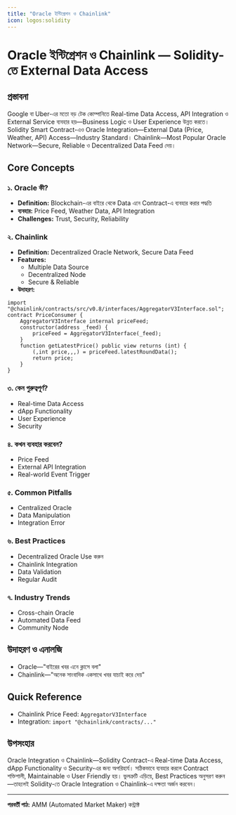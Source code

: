 ```yaml
---
title: "Oracle ইন্টিগ্রেশন ও Chainlink"
icon: logos:solidity
---
```


# Oracle ইন্টিগ্রেশন ও Chainlink — Solidity-তে External Data Access

## প্রস্তাবনা

Google বা Uber-এর মতো বড় টেক কোম্পানিতে Real-time Data Access, API Integration ও External Service ব্যবহার হয়—Business Logic ও User Experience উন্নত করতে। Solidity Smart Contract-এও Oracle Integration—External Data (Price, Weather, API) Access—Industry Standard। Chainlink—Most Popular Oracle Network—Secure, Reliable ও Decentralized Data Feed দেয়।

## Core Concepts

### ১. Oracle কী?
- **Definition:** Blockchain-এর বাইরে থেকে Data এনে Contract-এ ব্যবহার করার পদ্ধতি
- **ব্যবহার:** Price Feed, Weather Data, API Integration
- **Challenges:** Trust, Security, Reliability

### ২. Chainlink
- **Definition:** Decentralized Oracle Network, Secure Data Feed
- **Features:**
    - Multiple Data Source
    - Decentralized Node
    - Secure & Reliable
- **উদাহরণ:**
```solidity
import "@chainlink/contracts/src/v0.8/interfaces/AggregatorV3Interface.sol";
contract PriceConsumer {
    AggregatorV3Interface internal priceFeed;
    constructor(address _feed) {
        priceFeed = AggregatorV3Interface(_feed);
    }
    function getLatestPrice() public view returns (int) {
        (,int price,,,) = priceFeed.latestRoundData();
        return price;
    }
}
```

### ৩. কেন গুরুত্বপূর্ণ?
- Real-time Data Access
- dApp Functionality
- User Experience
- Security

### ৪. কখন ব্যবহার করবেন?
- Price Feed
- External API Integration
- Real-world Event Trigger

### ৫. Common Pitfalls
- Centralized Oracle
- Data Manipulation
- Integration Error

### ৬. Best Practices
- Decentralized Oracle Use করুন
- Chainlink Integration
- Data Validation
- Regular Audit

### ৭. Industry Trends
- Cross-chain Oracle
- Automated Data Feed
- Community Node

## উদাহরণ ও এনালজি
- Oracle—"বাইরের খবর এনে ক্লাসে বলা"
- Chainlink—"অনেক সাংবাদিক একসাথে খবর যাচাই করে দেয়"

## Quick Reference
- Chainlink Price Feed: `AggregatorV3Interface`
- Integration: `import "@chainlink/contracts/..."`

## উপসংহার

Oracle Integration ও Chainlink—Solidity Contract-এ Real-time Data Access, dApp Functionality ও Security-এর জন্য অপরিহার্য। সঠিকভাবে ব্যবহার করলে Contract শক্তিশালী, Maintainable ও User Friendly হয়। ভুলত্রুটি এড়িয়ে, Best Practices অনুসরণ করুন—তাহলেই Solidity-তে Oracle Integration ও Chainlink-এ দক্ষতা অর্জন করবেন।

---

**পরবর্তী পাঠ:** AMM (Automated Market Maker) কন্ট্রাক্ট
